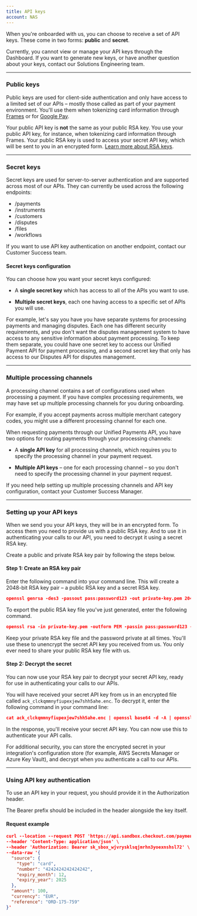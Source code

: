 ```yaml
---
title: API keys
account: NAS
---
```


When you're onboarded with us, you can choose to receive a set of API keys. These come in two forms: **public** and **secret**.

<TipBox variant="note">

Currently, you cannot view or manage your API keys through the Dashboard. If you want to generate new keys, or have another question about your keys, contact our Solutions Engineering team.

</TipBox>

---

### Public keys

Public keys are used for client-side authentication and only have access to a limited set of our APIs – mostly those called as part of your payment environment. You'll use them when tokenizing card information through [Frames](/payments/accept-payments/frames) or for [Google Pay](/payments/payment-methods/google-pay).

<TipBox variant="info">

Your public API key is **not** the same as your public RSA key. You use your public API key, for instance, when tokenizing card information through Frames. Your public RSA key is used to access your secret API key, which will be sent to you in an encrypted form. [Learn more about RSA keys](/resources/api-authentication/api-keys#APIkeys-rsakeys).

</TipBox>

---

### Secret keys

Secret keys are used for server-to-server authentication and are supported across most of our APIs. They can currently be used across the following endpoints:

- /payments
- /instruments
- /customers
- /disputes
- /files
- /workflows

<TipBox variant="info">

If you want to use API key authentication on another endpoint, contact our Customer Success team.

</TipBox>

#### Secret keys configuration

You can choose how you want your secret keys configured:

- A **single secret key** which has access to all of the APIs you want to use.

- **Multiple secret keys**, each one having access to a specific set of APIs you will use.

<TipBox variant="info" title="Multiple secret key use case">

For example, let's say you have you have separate systems for processing payments and managing disputes. Each one has different security requirements, and you don't want the disputes management system to have access to any sensitive information about payment processing. To keep them separate, you could have one secret key to access our Unified Payment API for payment processing, and a second secret key that only has access to our Disputes API for disputes management.

</TipBox>

---

### Multiple processing channels

A processing channel contains a set of configurations used when processing a payment. If you have complex processing requirements, we may have set up multiple processing channels for you during onboarding.

For example, if you accept payments across multiple merchant category codes, you might use a different processing channel for each one.

When requesting payments through our Unified Payments API, you have two options for routing payments through your processing channels:

- A **single API key** for all processing channels, which requires you to specify the processing channel in your payment request.

- **Multiple API keys** – one for each processing channel – so you don't need to specify the processing channel in your payment request.

<TipBox variant="info">

If you need help setting up multiple processing channels and API key configuration, contact your Customer Success Manager.

</TipBox>

---

### Setting up your API keys

When we send you your API keys, they will be in an encrypted form. To access them you need to provide us with a public RSA key. And to use it in authenticating your calls to our API, you need to decrypt it using a secret RSA key.

Create a public and private RSA key pair by following the steps below.

#### Step 1: Create an RSA key pair

Enter the following command into your command line. This will create a 2048-bit RSA key pair – a public RSA key and a secret RSA key.

```json
openssl genrsa -des3 -passout pass:password123 -out private-key.pem 2048
```

To export the public RSA key file you've just generated, enter the following command.

```json
openssl rsa -in private-key.pem -outform PEM -passin pass:password123 -pubout -out public-key.pem
```

Keep your private RSA key file and the password private at all times. You'll use these to unencrypt the secret API key you received from us. You only ever need to share your public RSA key file with us.

#### Step 2: Decrypt the secret

You can now use your RSA key pair to decrypt your secret API key, ready for use in authenticating your calls to our APIs.

You will have received your secret API key from us in an encrypted file called `ack_clckqmmnyfiupexjew7shh5ahe.enc`. To decrypt it, enter the following command in your command line:

```json
cat ack_clckqmmnyfiupexjew7shh5ahe.enc | openssl base64 -d -A | openssl rsautl -decrypt -inkey private-key.pem -passin pass:password123
```

In the response, you'll receive your secret API key. You can now use this to authenticate your API calls.

<TipBox variant="info">

For additional security, you can store the encrypted secret in your integration's configuration store (for example, AWS Secrets Manager or Azure Key Vault), and decrypt when you authenticate a call to our APIs.

</TipBox>

---

### Using API key authentication

To use an API key in your request, you should provide it in the Authorization header.

<TipBox variant="info">

The Bearer prefix should be included in the header alongside the key itself.

</TipBox>

#### Request example

```json
curl --location --request POST 'https://api.sandbox.checkout.com/payments/' \
--header 'Content-Type: application/json' \
--header 'Authorization: Bearer sk_sbox_wjvrysklsqjmrhn3yoexnshsl72' \
--data-raw '{
  "source": {
    "type": "card",
    "number": "4242424242424242",
    "expiry_month": 12,
    "expiry_year": 2025
  },
  "amount": 100,
  "currency": "EUR",
  "reference": "ORD-175-759"
}'
```




